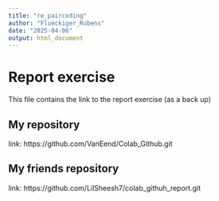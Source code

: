 ```yaml
---
title: "re_paircoding"
author: "Flueckiger_Rubens"
date: "2025-04-06"
output: html_document
---
```


# Report exercise

This file contains the link to the report exercise (as a back up)

## My repository

link: https://github.com/VanEend/Colab_Github.git

## My friends repository

link: https://github.com/LilSheesh7/colab_githuh_report.git